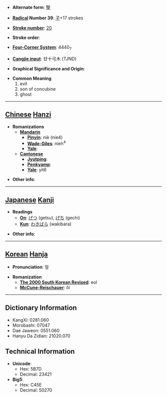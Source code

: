 * '''Alternate form''': [[孼]]

* '''[[Wiktionary:Chinese radical index| Radical]] Number 39''': [[Wiktionary:Chinese radical index 子|子]]+17 strokes

* '''[[Wiktionary:Chinese total strokes index|Stroke number]]''': [[Wiktionary:Chinese total strokes index 20|20]]

* '''Stroke order''': 

* '''[[Wiktionary:Chinese four corner index|Four-Corner System]]''': 4440<sub>7</sub>

* '''[[Wiktionary:Chinese Cangjie index|Cangjie input]]''': 廿十弓木 (TJND)

* '''Graphical Significance and Origin''': 

* '''Common Meaning'''
*#evil
*# son of concubine
*# ghost


----

== [[Chinese]] [[Hanzi]] ==

* '''Romanizations'''
** '''[[Mandarin]]'''
*** '''[[Pinyin]]''': niè (nie4)
*** '''[[Wade-Giles]]''': nieh<sup>4</sup>
*** '''[[Yale]]''': 
** '''[[Cantonese]]'''
*** '''[[Jyutping]]''':
*** '''[[Penkyamp]]''': 
*** '''[[Yale]]''': yit6

* '''Other info''': 

----

== [[Japanese]] [[Kanji]] ==

* '''Readings'''
** '''[[On]]''': [[げつ]] (getsu), [[げち]] (gechi)
** '''[[Kun]]''': [[わきばら]] (wakibara)

* '''Other info''':  

----

== [[Korean]] [[Hanja]] ==

* '''Pronunciation''': 얼

* '''Romanization'''
** '''[[The 2000 South Korean Revised Romanization|The 2000 South Korean Revised]]''': eol
** '''[[McCune-Reischauer]]''': ŏl

----

== Dictionary Information ==

* KangXi: 0281.060
* Morobashi: 07047
* Dae Jaweon: 0551.060
* Hanyu Da Zidian: 21020.070

== Technical Information ==

* '''Unicode''':
** Hex: 5B7D
** Decimal: 23421
* '''Big5''':
** Hex: C45E
** Decimal: 50270